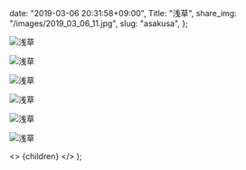 
  date: "2019-03-06 20:31:58+09:00",
  Title: "浅草",
  share_img: "/images/2019_03_06_11.jpg",
  slug: "asakusa",
};

![浅草](/images/2019_03_06_7.jpg)

![浅草](/images/2019_03_06_8.jpg)

![浅草](/images/2019_03_06_9.jpg)

![浅草](/images/2019_03_06_10.jpg)

![浅草](/images/2019_03_06_11.jpg)

![浅草](/images/2019_03_06_12.jpg)

  <>
    <Head>
      <title>{meta.Title} | 異郷好実</title>
    </Head>
    <PostLayout meta={meta}>{children}</PostLayout>
  </>
);
